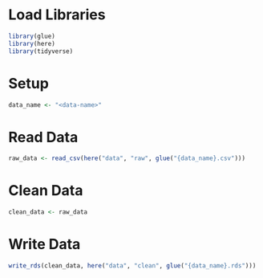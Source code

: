 # Load Libraries
```r
library(glue)
library(here)
library(tidyverse)
```

# Setup
```r
data_name <- "<data-name>"
```

# Read Data
```r
raw_data <- read_csv(here("data", "raw", glue("{data_name}.csv")))
```

# Clean Data
```r
clean_data <- raw_data
```

# Write Data
```r
write_rds(clean_data, here("data", "clean", glue("{data_name}.rds")))
```
